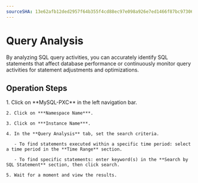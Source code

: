 ```yaml
---
sourceSHA: 13e62afb12ded2957f64b355f4cd88ec97e098a926e7ed1466f87bc973069b49
---
```


# Query Analysis

By analyzing SQL query activities, you can accurately identify SQL statements that affect database performance or continuously monitor query activities for statement adjustments and optimizations.

## Operation Steps

<Tabs>
  <Tab label="Web Console">
    1. Click on **MySQL-PXC** in the left navigation bar.

    2. Click on ***Namespace Name***.

    3. Click on ***Instance Name***.

    4. In the **Query Analysis** tab, set the search criteria.

       - To find statements executed within a specific time period: select a time period in the **Time Range** section.

       - To find specific statements: enter keyword(s) in the **Search by SQL Statement** section, then click search.

    5. Wait for a moment and view the results.
  </Tab>
</Tabs>
